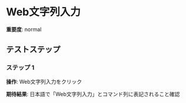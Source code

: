 # Web文字列入力

**重要度**: normal

## テストステップ

### ステップ 1

**操作**: Web文字列入力をクリック

**期待結果**:
日本語で「Web文字列入力」とコマンド列に表記されること確認

